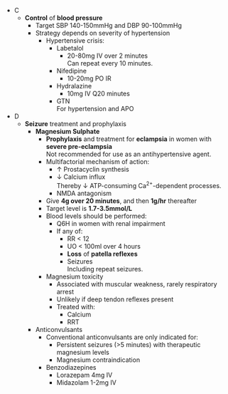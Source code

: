 * C
	* **Control** of **blood pressure**
		* Target SBP 140-150mmHg and DBP 90-100mmHg
		* Strategy depends on severity of hypertension
			* Hypertensive crisis:
				* Labetalol
					* 20-80mg IV over 2 minutes\
					Can repeat every 10 minutes.
				* Nifedipine
					* 10-20mg PO IR
				* Hydralazine\
					* 10mg IV Q20 minutes
				* GTN\
				For hypertension and APO
* D
	* **Seizure** treatment and prophylaxis
		* **Magnesium Sulphate**
			* **Prophylaxis** and treatment for **eclampsia** in women with **severe pre-eclampsia**\
			Not recommended for use as an antihypertensive agent.
			* Multifactorial mechanism of action:
				* ↑ Prostacyclin synthesis
				* ↓ Calcium influx\
				Thereby ↓ ATP-consuming Ca^2+^-dependent processes.
				* NMDA antagonism
			* Give **4g over 20 minutes**, and then **1g/hr** thereafter
			* Target level is **1.7-3.5mmol/L**
			* Blood levels should be performed:
				* Q6H in women with renal impairment
				* If any of:
					* RR < 12
					* UO < 100ml over 4 hours
					* **Loss** of **patella reflexes**
					* Seizures\
					Including repeat seizures.
			* Magnesium toxicity
				* Associated with muscular weakness, rarely respiratory arrest
				* Unlikely if deep tendon reflexes present
				* Treated with:
					* Calcium
					* RRT
		* Anticonvulsants\
			* Conventional anticonvulsants are only indicated for:
				* Persistent seizures (>5 minutes) with therapeutic magnesium levels
				* Magnesium contraindication
			* Benzodiazepines
				* Lorazepam 4mg IV
				* Midazolam 1-2mg IV
